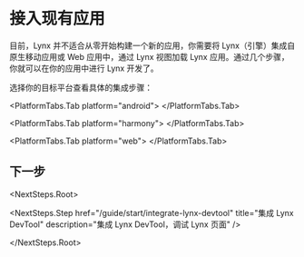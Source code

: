 

# 接入现有应用

目前，Lynx 并不适合从零开始构建一个新的应用，你需要将 Lynx（引擎）集成自原生移动应用或 Web 应用中，通过 Lynx 视图加载 Lynx 应用。通过几个步骤，你就可以在你的应用中进行 Lynx 开发了。

选择你的目标平台查看具体的集成步骤：

<PlatformTabs queryKey="platform">
<PlatformTabs.Tab platform="ios">
<IntegratingLynxIOS />
</PlatformTabs.Tab>

<PlatformTabs.Tab platform="android">
  <IntegratingLynxAndroid />
</PlatformTabs.Tab>

<PlatformTabs.Tab platform="harmony">
  <IntegratingLynxHarmony />
</PlatformTabs.Tab>

<PlatformTabs.Tab platform="web">
  <IntegratingLynxWeb />
</PlatformTabs.Tab>

</PlatformTabs>

## 下一步

<NextSteps.Root>

<NextSteps.Step
  href="/guide/start/integrate-lynx-devtool"
  title="集成 Lynx DevTool"
  description="集成 Lynx DevTool，调试 Lynx 页面"
/>

</NextSteps.Root>
